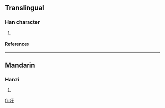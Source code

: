 ==Translingual==
===Han character===
{{Han char|rad=口|as=03|sn=6|four=6704<sub>7</sub>|canj=口弓木 (RND)}}
# {{defn|Han|sort=口03}}
====References====
{{Han ref|kx=0174.220|dkj=03285|dj=0387.150|hdz=10584.060|uh=5407|ud=21511|bh=C9C5|bd=51653}}
----
==Mandarin==
===Hanzi===
{{cmn-hanzi|pin=[[zǐ]] (zi3)|wg=tzu<sup>3</sup>}}
# {{defn|Mandarin}}

[[fr:吇]]